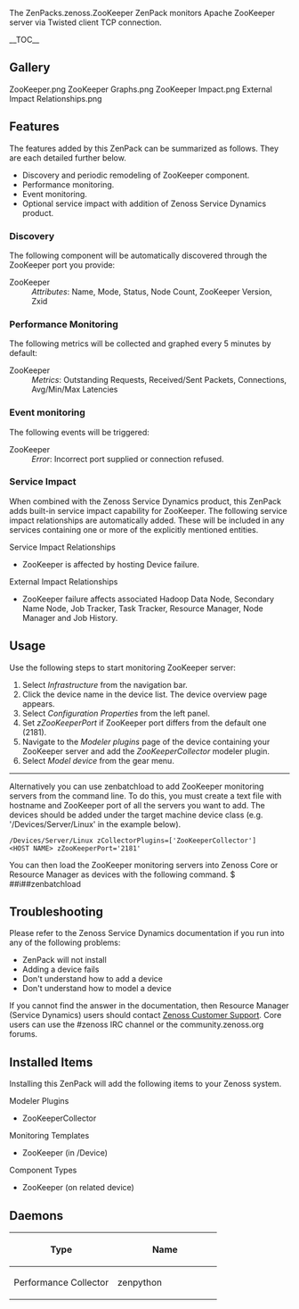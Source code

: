 {{ZenPack
|Summary=This ZenPack provides status and performance monitoring of ZooKeeper.
|Organization=Zenoss, Inc.
|ZenPack name=ZenPacks.zenoss.ZooKeeper
|Source URI=
|Releases={{Release
|Version=
|Tag=
|Release date=
|Compatible with=Zenoss Core 4.2.x, Zenoss Resource Manager 4.1.x, Zenoss Resource Manager 4.2.x
|Requires=PythonCollector
}}
|Devices=
|Applications={{Application
|Product Name=Apache ZooKeeper
}}
|Integrations=
|DataAudits=
|Binaries=
|Flavor=
}}

The <span class="zenpack">ZenPacks.zenoss.ZooKeeper</span> ZenPack monitors Apache ZooKeeper 
server via Twisted client TCP connection.

__TOC__

== Gallery ==
<gallery widths=250px heights=127px>
ZooKeeper.png
ZooKeeper Graphs.png
ZooKeeper Impact.png
External Impact Relationships.png
</gallery>

== Features ==
The features added by this ZenPack can be summarized as follows.
They are each detailed further below.
* Discovery and periodic remodeling of ZooKeeper component.
* Performance monitoring.
* Event monitoring.
* Optional service impact with addition of Zenoss Service Dynamics product.

=== Discovery ===
The following component will be automatically discovered through the ZooKeeper port you provide:
; ZooKeeper
: ''Attributes'': Name, Mode, Status, Node Count, ZooKeeper Version, Zxid

=== Performance Monitoring ===
The following metrics will be collected and graphed every 5 minutes by default:
; ZooKeeper
: ''Metrics'': Outstanding Requests, Received/Sent Packets, Connections, Avg/Min/Max Latencies

=== Event monitoring ===
The following events will be triggered:
; ZooKeeper
: ''Error'': Incorrect port supplied or connection refused.

=== Service Impact ===
When combined with the Zenoss Service Dynamics product, this ZenPack adds
built-in service impact capability for ZooKeeper. The following service impact
relationships are automatically added. These will be included in any services
containing one or more of the explicitly mentioned entities.
;Service Impact Relationships
* ZooKeeper is affected by hosting Device failure.
;External Impact Relationships
* ZooKeeper failure affects associated Hadoop Data Node, Secondary Name Node, Job Tracker, Task Tracker, Resource Manager, Node Manager and Job History.

== Usage ==
Use the following steps to start monitoring ZooKeeper server:
# Select ''Infrastructure'' from the navigation bar.
# Click the device name in the device list. The device overview page appears.
# Select ''Configuration Properties'' from the left panel.
# Set ''zZooKeeperPort'' if ZooKeeper port differs from the default one (2181).
# Navigate to the ''Modeler plugins'' page of the device containing your ZooKeeper server and add the ''ZooKeeperCollector'' modeler plugin.
# Select ''Model device'' from the gear menu.

----


Alternatively you can use zenbatchload to add ZooKeeper monitoring servers from the command line.
To do this, you must create a text file with hostname and ZooKeeper port of all the
servers you want to add. The devices should be added under the target machine device class
(e.g. '/Devices/Server/Linux' in the example below).
<syntaxhighlight lang="text">
/Devices/Server/Linux zCollectorPlugins=['ZooKeeperCollector']
<HOST NAME> zZooKeeperPort='2181'
</syntaxhighlight>
You can then load the ZooKeeper monitoring servers into Zenoss Core or Resource Manager as devices with the following command.
<console>
$ ##i##zenbatchload <filename>
</console>

== Troubleshooting ==
Please refer to the Zenoss Service Dynamics documentation if you run into
any of the following problems:
* ZenPack will not install
* Adding a device fails
* Don't understand how to add a device
* Don't understand how to model a device
If you cannot find the answer in the documentation, then Resource Manager (Service Dynamics)
users should contact [https://support.zenoss.com Zenoss Customer Support].
Core users can use the #zenoss IRC channel or the community.zenoss.org forums.

== Installed Items ==
Installing this ZenPack will add the following items to your Zenoss system.
;Modeler Plugins
* ZooKeeperCollector
;Monitoring Templates
* ZooKeeper (in /Device)
;Component Types
* ZooKeeper (on related device)
== Daemons ==
{| class="wikitable"
!width="50%"|Type
!width="50%"|Name
|-
|Performance Collector
|zenpython
|}

{{ZenPackFooter}}